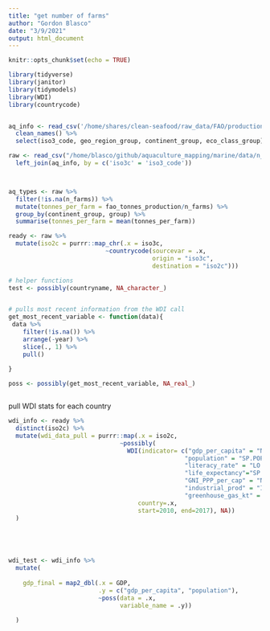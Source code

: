 ```yaml
---
title: "get number of farms"
author: "Gordon Blasco"
date: "3/9/2021"
output: html_document
---
```


```r
knitr::opts_chunk$set(echo = TRUE)
```


```r
library(tidyverse)
library(janitor)
library(tidymodels)
library(WDI)
library(countrycode)


aq_info <- read_csv('/home/shares/clean-seafood/raw_data/FAO/production/CL_FI_COUNTRY_GROUPS.csv') %>% 
  clean_names() %>% 
  select(iso3_code, geo_region_group, continent_group, eco_class_group)

raw <- read_csv("/home/blasco/github/aquaculture_mapping/marine/data/n_farms_production_data.csv") %>% 
  left_join(aq_info, by = c('iso3c' = 'iso3_code'))



aq_types <- raw %>% 
  filter(!is.na(n_farms)) %>% 
  mutate(tonnes_per_farm = fao_tonnes_production/n_farms) %>% 
  group_by(continent_group, group) %>% 
  summarise(tonnes_per_farm = mean(tonnes_per_farm))
```









































```r
ready <- raw %>% 
  mutate(iso2c = purrr::map_chr(.x = iso3c, 
                           ~countrycode(sourcevar = .x, 
                                        origin = "iso3c", 
                                        destination = "iso2c")))

# helper functions
test <- possibly(countryname, NA_character_)


# pulls most recent information from the WDI call
get_most_recent_variable <- function(data){
 data %>% 
    filter(!is.na()) %>% 
    arrange(-year) %>% 
    slice(., 1) %>% 
    pull()
  
}

poss <- possibly(get_most_recent_variable, NA_real_)



```


pull WDI stats for each country
```r


wdi_info <- ready %>% 
  distinct(iso2c) %>% 
  mutate(wdi_data_pull = purrr::map(.x = iso2c, 
                               ~possibly(
                                 WDI(indicator= c("gdp_per_capita" = "NY.GDP.PCAP.KD",
                                                 "population" = "SP.POP.TOTL",
                                                 "literacy_rate" = "LO.PIAAC.LIT",
                                                 "life_expectancy"="SP.DYN.LE00.IN",
                                                 "GNI_PPP_per_cap" = "NY.GNP.PCAP.PP.KD",
                                                 "industrial_prod" = "IPTOTNSKD",
                                                 "greenhouse_gas_kt" = "EN.ATM.GHGT.KT.CE"),
                                    country=.x, 
                                    start=2010, end=2017), NA))
  )





wdi_test <- wdi_info %>% 
  mutate(
    
    gdp_final = map2_dbl(.x = GDP,
                         .y = c("gdp_per_capita", "population"),
                         ~poss(data = .x,
                               variable_name = .y))
    
  ) 

```

